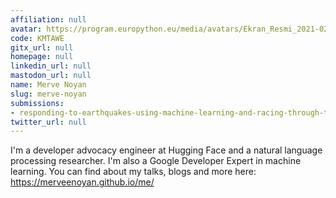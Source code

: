 ```yaml
---
affiliation: null
avatar: https://program.europython.eu/media/avatars/Ekran_Resmi_2021-02-12_22.12.03_VcQ0pcZ.PNG
code: KMTAWE
gitx_url: null
homepage: null
linkedin_url: null
mastodon_url: null
name: Merve Noyan
slug: merve-noyan
submissions:
- responding-to-earthquakes-using-machine-learning-and-racing-through-time
twitter_url: null
---
```


I'm a developer advocacy engineer at Hugging Face and a natural language processing researcher. I'm also a Google Developer Expert in machine learning. 
You can find about my talks, blogs and more here: https://merveenoyan.github.io/me/